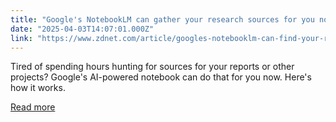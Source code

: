 ```yaml
---
title: "Google's NotebookLM can gather your research sources for you now - and it's free"
date: "2025-04-03T14:07:01.000Z"
link: "https://www.zdnet.com/article/googles-notebooklm-can-find-your-research-sources-for-you-and-its-free/"
---
```


Tired of spending hours hunting for sources for your reports or other projects? Google's AI-powered notebook can do that for you now. Here's how it works.

[Read more](https://www.zdnet.com/article/googles-notebooklm-can-find-your-research-sources-for-you-and-its-free/)
